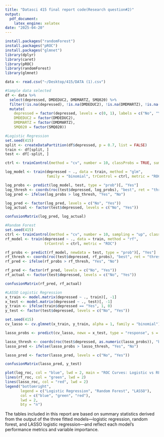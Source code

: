 ```yaml
---
title: "Datasci 415 final report code(Research question#2)"
output:
  pdf_document:
    latex_engine: xelatex
date: "2025-04-20"
---
```


```r
install.packages("randomForest")
install.packages("pROC")
install.packages("glmnet")
library(dplyr)
library(caret)
library(pROC)
library(randomForest)
library(glmnet)
```

```r
data <- read.csv("~/Desktop/415/DATA (1).csv")  
```

```r
#Sample data selected
df <- data %>%
  select(depressed, DMDEDUC2, DMDMARTZ, SMQ020) %>%
  filter(!is.na(depressed), !is.na(DMDEDUC2), !is.na(DMDMARTZ), !is.na(SMQ020)) %>%
  mutate(
    depressed = factor(depressed, levels = c(0, 1), labels = c("No", "Yes")),
    DMDEDUC2 = factor(DMDEDUC2),
    DMDMARTZ = factor(DMDMARTZ),
    SMQ020 = factor(SMQ020))
```

```r
#Logistic Regression
set.seed(415)
split <- createDataPartition(df$depressed, p = 0.7, list = FALSE)
train <- df[split, ]
test <- df[-split, ]

ctrl <- trainControl(method = "cv", number = 10, classProbs = TRUE, summaryFunction = twoClassSummary)

log_model <- train(depressed ~ ., data = train, method = "glm",
                   family = "binomial", trControl = ctrl, metric = "ROC")

log_probs <- predict(log_model, test, type = "prob")[, "Yes"]
log_thresh <- coords(roc(test$depressed, log_probs), "best", ret = "threshold")[[1]]
log_pred <- ifelse(log_probs > log_thresh, "Yes", "No")

log_pred <- factor(log_pred, levels = c("No", "Yes"))
log_actual <- factor(test$depressed, levels = c("No", "Yes"))

confusionMatrix(log_pred, log_actual)
```

```r
#Random Forest
set.seed(415)
ctrl <- trainControl(method = "cv", number = 10, sampling = "up", classProbs = TRUE, summaryFunction = twoClassSummary)
rf_model <- train(depressed ~ ., data = train, method = "rf",
                  trControl = ctrl, metric = "ROC")

rf_probs <- predict(rf_model, newdata = test, type = "prob")[, "Yes"]
rf_thresh <- coords(roc(test$depressed, rf_probs), "best", ret = "threshold")[[1]]
rf_pred <- ifelse(rf_probs > rf_thresh, "Yes", "No")

rf_pred <- factor(rf_pred, levels = c("No", "Yes"))
rf_actual <- factor(test$depressed, levels = c("No", "Yes"))

confusionMatrix(rf_pred, rf_actual)
```

```r
#LASSO Logistic Regression 
x_train <- model.matrix(depressed ~ ., train)[, -1]
x_test <- model.matrix(depressed ~ ., test)[, -1]
y_train <- ifelse(train$depressed == "Yes", 1, 0)
y_test <- factor(test$depressed, levels = c("No", "Yes"))

set.seed(415)
cv_lasso <- cv.glmnet(x_train, y_train, alpha = 1, family = "binomial")

lasso_probs <- predict(cv_lasso, newx = x_test, type = "response", s = "lambda.min")

lasso_thresh <- coords(roc(test$depressed, as.numeric(lasso_probs)), "best", ret = "threshold")[[1]]
lasso_pred <- ifelse(lasso_probs > lasso_thresh, "Yes", "No")

lasso_pred <- factor(lasso_pred, levels = c("No", "Yes"))

confusionMatrix(lasso_pred, y_test)
```

```r
plot(log_roc, col = "blue", lwd = 2, main = "ROC Curves: Logistic vs RF vs LASSO")
lines(rf_roc, col = "green", lwd = 2)
lines(lasso_roc, col = "red", lwd = 2)
legend("bottomright",
       legend = c("Logistic Regression", "Random Forest", "LASSO"),
       col = c("blue", "green", "red"),
       lwd = 2,
       bty = "n")
```
The tables included in this report are based on summary statistics derived from the output of the three fitted 
models—logistic regression, random forest, and LASSO logistic regression—and reflect each model’s performance metrics and variable importance.

